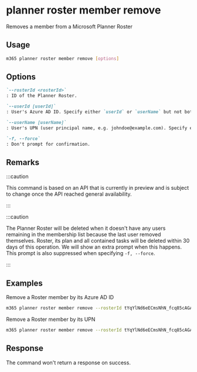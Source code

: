 
# planner roster member remove

Removes a member from a Microsoft Planner Roster

## Usage

```sh
m365 planner roster member remove [options]
```

## Options

```md definition-list
`--rosterId <rosterId>`
: ID of the Planner Roster.

`--userId [userId]`
: User's Azure AD ID. Specify either `userId` or `userName` but not both.

`--userName [userName]`
: User's UPN (user principal name, e.g. johndoe@example.com). Specify either `userId` or `userName` but not both.

`-f, --force`
: Don't prompt for confirmation.
```

<Global />

## Remarks

:::caution

This command is based on an API that is currently in preview and is subject to change once the API reached general availability.

:::

:::caution

The Planner Roster will be deleted when it doesn't have any users remaining in the membership list because the last user removed themselves. Roster, its plan and all contained tasks will be deleted within 30 days of this operation. We will show an extra prompt when this happens. This prompt is also suppressed when specifying `-f, --force`.

:::

## Examples

Remove a Roster member by its Azure AD ID

```sh
m365 planner roster member remove --rosterId tYqYlNd6eECmsNhN_fcq85cAGAnd --userId 126878e5-d8f9-4db2-951d-d25486488d38
```

Remove a Roster member by its UPN

```sh
m365 planner roster member remove --rosterId tYqYlNd6eECmsNhN_fcq85cAGAnd --userName john.doe@contoso.com
```

## Response

The command won't return a response on success.
